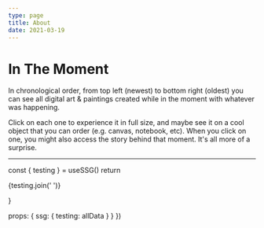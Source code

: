 ```yaml
---
type: page
title: About
date: 2021-03-19
---
```



# In The Moment

In chronological order, from top left (newest) to bottom right (oldest) you can see all digital art & paintings created while in the moment with whatever was happening.

Click on each one to experience it in full size, and maybe see it on a cool object that you can order (e.g. canvas, notebook, etc). When you click on one, you might also access the story behind that moment. It's all more of a surprise.

---

<TestSSG />
<ArtLoader />

  const { testing } = useSSG()
  return <p>{testing.join(' ')}</p>
}

  props: { ssg: { testing: allData } }
})
